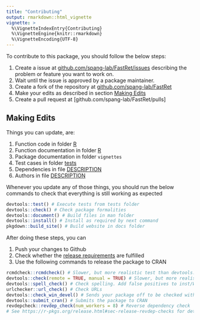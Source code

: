 ```yaml
---
title: "Contributing"
output: rmarkdown::html_vignette
vignette: >
  %\VignetteIndexEntry{Contributing}
  %\VignetteEngine{knitr::rmarkdown}
  %\VignetteEncoding{UTF-8}
---
```


To contribute to this package, you should follow the below steps:

1. Create a issue at [github.com/spang-lab/FastRet/issues](https://github.com/spang-lab/FastRet/issues) describing the problem or feature you want to work on.
2. Wait until the issue is approved by a package maintainer.
3. Create a fork of the repository at [github.com/spang-lab/FastRet](https://github.com/spang-lab/FastRet)
4. Make your edits as described in section [Making Edits](#making-edits)
5. Create a pull request at [github.com/spang-lab/FastRet/pulls]

## Making Edits

Things you can update, are:

1. Function code in folder [R](R)
2. Function documentation in folder [R](R)
3. Package documentation in folder `vignettes`
4. Test cases in folder [tests](tests)
5. Dependencies in file [DESCRIPTION](DESCRIPTION)
6. Authors in file [DESCRIPTION](DESCRIPTION)

Whenever you update any of those things, you should run the below commands to check that everything is still working as expected

```R
devtools::test() # Execute tests from tests folder
devtools::check() # Check package formalities
devtools::document() # Build files in man folder
devtools::install() # Install as required by next command
pkgdown::build_site() # Build website in docs folder
```

After doing these steps, you can

1. Push your changes to Github
2. Check whether the [release requirements](https://r-pkgs.org/release.html#sec-release-initial) are fulfilled
3. Use the following commands to release the package to CRAN

```R
rcmdcheck::rcmdcheck() # Slower, but more realistic test than devtools::check()
devtools::check(remote = TRUE, manual = TRUE) # Slower, but more realistic test than devtools::check()
devtools::spell_check() # Check spelling. Add false positives to inst/WORDLIST
urlchecker::url_check() # Check URLs
devtools::check_win_devel() # Sends your package off to be checked with CRAN's win-builder service. You should receive an e-mail within about 30 minutes with a link to the check results. Checking with r-devel is required by CRAN policy and will (also) be done as part of CRAN's incoming checks.
devtools::submit_cran() # Submits the package to CRAN
revdepcheck::revdep_check(num_workers = 8) # Reverse dependency check
# See https://r-pkgs.org/release.html#sec-release-revdep-checks for details
```
